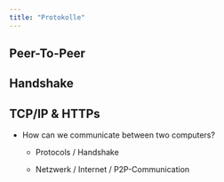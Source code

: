 ```yaml
---
title: "Protokolle"
---
```


## Peer-To-Peer

## Handshake

## TCP/IP & HTTPs

-   How can we communicate between two computers?

     -   Protocols / Handshake

     -   Netzwerk / Internet / P2P-Communication


